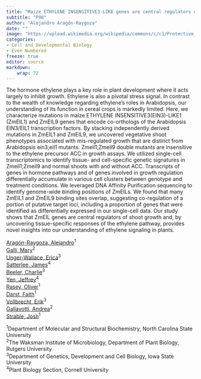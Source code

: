 ```yaml
---
title: "Maize ETHYLENE INSENSITIVE3-LIKE genes are central regulators of shoot growth"
subtitle: "P98"
author: "Alejandro Aragón-Raygoza"
date: ""
image: "https://upload.wikimedia.org/wikipedia/commons/c/c1/Protective_Coleoptile_Tip_in_Zea_Mays_Embryo_%2847691344541%29.jpg"
categories: 
- Cell and Developmental Biology
- Even Numbered
freeze: true
editor: source
markdown: 
    wrap: 72
---
```


The hormone ethylene plays a key role in plant development where it acts largely to inhibit growth. Ethylene is also a pivotal stress signal. In contrast to the wealth of knowledge regarding ethylene’s roles in Arabidopsis, our understanding of its function in cereal crops is markedly limited. Here, we characterize mutations in maize ETHYLENE INSENSITIVE3(EIN3)-LIKE1 (ZmEIL1) and ZmEIL9 genes that encode co-orthologs of the Arabidopsis EIN3/EIL1 transcription factors. By stacking independently derived mutations in ZmEIL1 and ZmEIL9, we uncovered vegetative shoot phenotypes associated with mis-regulated growth that are distinct from Arabidopsis ein3;eil1 mutants. Zmeil1;Zmeil9 double mutants are insensitive to the ethylene precursor ACC in growth assays. We utilized single-cell transcriptomics to identify tissue- and cell-specific genetic signatures in Zmeil1;Zmeil9 and normal shoots with and without ACC. Transcripts of genes in hormone pathways and of genes involved in growth regulation differentially accumulate in various cell clusters between genotype and treatment conditions. We leveraged DNA Affinity Purification sequencing to identify genome-wide binding positions of ZmEILs. We found that many ZmEIL1 and ZmEIL9 binding sites overlap, suggesting co-regulation of a portion of putative target loci, including a proportion of genes that were identified as differentially expressed in our single-cell data. Our study shows that ZmEIL genes are central regulators of shoot growth and, by uncovering tissue-specific responses of the ethylene pathway, provides novel insights into our understanding of ethylene signaling in plants.

<a href='mailto:jaaragon@ncsu.edu'>Aragón-Raygoza, Alejandro</a><sup>1</sup><br><a href='mailto:marygalli@waksman.rutgers.edu'>Galli, Mary</a><sup>2</sup><br><a href='mailto:eunger@iastate.edu'>Unger-Wallace, Erica</a><sup>3</sup><br><a href='mailto:satterl@cshl.edu'>Satterlee, James</a><sup>4</sup><br><a href='mailto:beeler.ce@gmail.com'>Beeler, Charlie</a><sup>3</sup><br><a href='mailto:jrlyen@ucdavis.edu'>Yen, Jeffrey</a><sup>4</sup><br><a href='mailto:ajrasey@ncsu.edu'>Rasey, Oliver</a><sup>1</sup><br><a href='mailto:fadarst@ncsu.edu'>Darst, Faith</a><sup>1</sup><br><a href='mailto:vollbrec@iastate.edu'>Vollbrecht, Erik</a><sup>3</sup><br><a href='mailto:agallavotti@waksman.rutgers.edu'>Gallavotti, Andrea</a><sup>2</sup><br><a href='mailto:jjstrabl@ncsu.edu'>Strable, Josh</a><sup>1</sup><br>

<sup>1</sup>Department of Molecular and Structural Biochemistry, North Carolina State University<br><sup>2</sup>The Waksman Institute of Microbiology, Department of Plant Biology, Rutgers University<br><sup>3</sup>Department of Genetics, Development and Cell Biology, Iowa State University<br><sup>4</sup>Plant Biology Section, Cornell University<br>
